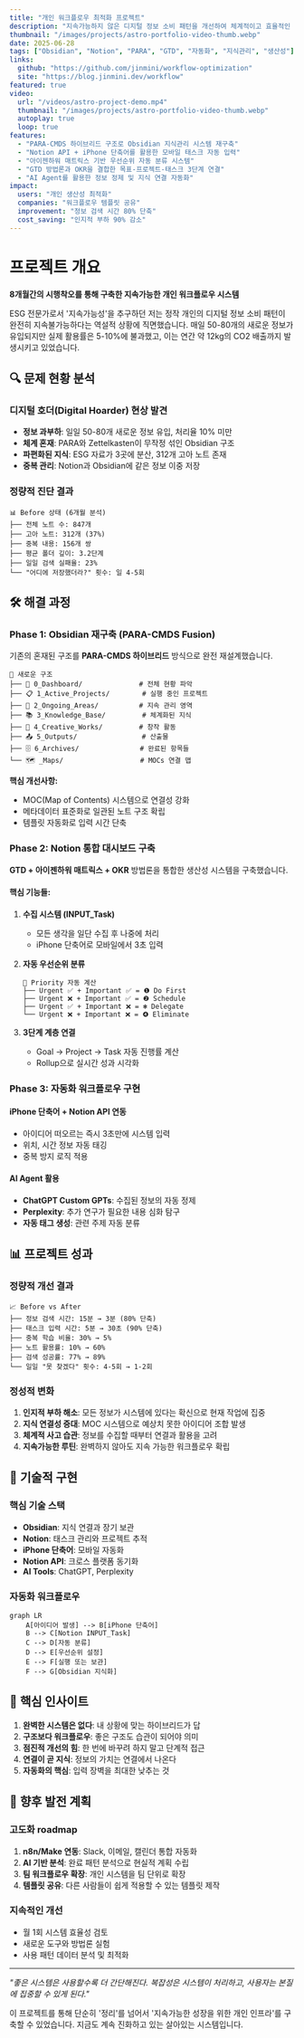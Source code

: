 ```yaml
---
title: "개인 워크플로우 최적화 프로젝트"
description: "지속가능하지 않은 디지털 정보 소비 패턴을 개선하여 체계적이고 효율적인 개인 지식관리 워크플로우를 구축"
thumbnail: "/images/projects/astro-portfolio-video-thumb.webp"
date: 2025-06-28
tags: ["Obsidian", "Notion", "PARA", "GTD", "자동화", "지식관리", "생산성"]
links:
  github: "https://github.com/jinmini/workflow-optimization"
  site: "https://blog.jinmini.dev/workflow"
featured: true
video:
  url: "/videos/astro-project-demo.mp4"
  thumbnail: "/images/projects/astro-portfolio-video-thumb.webp"
  autoplay: true
  loop: true
features:
  - "PARA-CMDS 하이브리드 구조로 Obsidian 지식관리 시스템 재구축"
  - "Notion API + iPhone 단축어를 활용한 모바일 태스크 자동 입력"
  - "아이젠하워 매트릭스 기반 우선순위 자동 분류 시스템"
  - "GTD 방법론과 OKR을 결합한 목표-프로젝트-태스크 3단계 연결"
  - "AI Agent를 활용한 정보 정제 및 지식 연결 자동화"
impact:
  users: "개인 생산성 최적화"
  companies: "워크플로우 템플릿 공유"
  improvement: "정보 검색 시간 80% 단축"
  cost_saving: "인지적 부하 90% 감소"
---
```


# 프로젝트 개요

**8개월간의 시행착오를 통해 구축한 지속가능한 개인 워크플로우 시스템**

ESG 전문가로서 '지속가능성'을 추구하던 저는 정작 개인의 디지털 정보 소비 패턴이 완전히 지속불가능하다는 역설적 상황에 직면했습니다. 매일 50-80개의 새로운 정보가 유입되지만 실제 활용률은 5-10%에 불과했고, 이는 연간 약 12kg의 CO2 배출까지 발생시키고 있었습니다.

## 🔍 문제 현황 분석

### 디지털 호더(Digital Hoarder) 현상 발견

- **정보 과부하**: 일일 50-80개 새로운 정보 유입, 처리율 10% 미만
- **체계 혼재**: PARA와 Zettelkasten이 무작정 섞인 Obsidian 구조
- **파편화된 지식**: ESG 자료가 3곳에 분산, 312개 고아 노트 존재
- **중복 관리**: Notion과 Obsidian에 같은 정보 이중 저장

### 정량적 진단 결과

```
📊 Before 상태 (6개월 분석)
├── 전체 노트 수: 847개
├── 고아 노트: 312개 (37%)
├── 중복 내용: 156개 쌍
├── 평균 폴더 깊이: 3.2단계
├── 일일 검색 실패율: 23%
└── "어디에 저장했더라?" 횟수: 일 4-5회
```

## 🛠️ 해결 과정

### Phase 1: Obsidian 재구축 (PARA-CMDS Fusion)

기존의 혼재된 구조를 **PARA-CMDS 하이브리드** 방식으로 완전 재설계했습니다.

```
📁 새로운 구조
├── 🎯 0_Dashboard/              # 전체 현황 파악
├── 📋 1_Active_Projects/        # 실행 중인 프로젝트
├── 🌱 2_Ongoing_Areas/          # 지속 관리 영역
├── 📚 3_Knowledge_Base/         # 체계화된 지식
├── 🎨 4_Creative_Works/         # 창작 활동
├── 📤 5_Outputs/                # 산출물
├── 🗄️ 6_Archives/               # 완료된 항목들
└── 🗺️ _Maps/                   # MOCs 연결 맵
```

**핵심 개선사항:**
- MOC(Map of Contents) 시스템으로 연결성 강화
- 메타데이터 표준화로 일관된 노트 구조 확립
- 템플릿 자동화로 입력 시간 단축

### Phase 2: Notion 통합 대시보드 구축

**GTD + 아이젠하워 매트릭스 + OKR** 방법론을 통합한 생산성 시스템을 구축했습니다.

#### 핵심 기능들:

1. **수집 시스템 (INPUT_Task)**
   - 모든 생각을 일단 수집 후 나중에 처리
   - iPhone 단축어로 모바일에서 3초 입력

2. **자동 우선순위 분류**
   ```
   🎯 Priority 자동 계산
   ├── Urgent ✅ + Important ✅ = ❶ Do First
   ├── Urgent ❌ + Important ✅ = ❷ Schedule
   ├── Urgent ✅ + Important ❌ = ❃ Delegate
   └── Urgent ❌ + Important ❌ = ❹ Eliminate
   ```

3. **3단계 계층 연결**
   - Goal → Project → Task 자동 진행률 계산
   - Rollup으로 실시간 성과 시각화

### Phase 3: 자동화 워크플로우 구현

#### iPhone 단축어 + Notion API 연동
- 아이디어 떠오르는 즉시 3초만에 시스템 입력
- 위치, 시간 정보 자동 태깅
- 중복 방지 로직 적용

#### AI Agent 활용
- **ChatGPT Custom GPTs**: 수집된 정보의 자동 정제
- **Perplexity**: 추가 연구가 필요한 내용 심화 탐구
- **자동 태그 생성**: 관련 주제 자동 분류

## 📊 프로젝트 성과

### 정량적 개선 결과

```
📈 Before vs After
├── 정보 검색 시간: 15분 → 3분 (80% 단축)
├── 태스크 입력 시간: 5분 → 30초 (90% 단축)
├── 중복 학습 비율: 30% → 5%
├── 노트 활용률: 10% → 60%
├── 검색 성공률: 77% → 89%
└── 일일 "못 찾겠다" 횟수: 4-5회 → 1-2회
```

### 정성적 변화

1. **인지적 부하 해소**: 모든 정보가 시스템에 있다는 확신으로 현재 작업에 집중
2. **지식 연결성 증대**: MOC 시스템으로 예상치 못한 아이디어 조합 발생
3. **체계적 사고 습관**: 정보를 수집할 때부터 연결과 활용을 고려
4. **지속가능한 루틴**: 완벽하지 않아도 지속 가능한 워크플로우 확립

## 🔧 기술적 구현

### 핵심 기술 스택

- **Obsidian**: 지식 연결과 장기 보관
- **Notion**: 태스크 관리와 프로젝트 추적
- **iPhone 단축어**: 모바일 자동화
- **Notion API**: 크로스 플랫폼 동기화
- **AI Tools**: ChatGPT, Perplexity

### 자동화 워크플로우

```mermaid
graph LR
    A[아이디어 발생] --> B[iPhone 단축어]
    B --> C[Notion INPUT_Task]
    C --> D[자동 분류]
    D --> E[우선순위 설정]
    E --> F[실행 또는 보관]
    F --> G[Obsidian 지식화]
```

## 🎯 핵심 인사이트

1. **완벽한 시스템은 없다**: 내 상황에 맞는 하이브리드가 답
2. **구조보다 워크플로우**: 좋은 구조도 습관이 되어야 의미
3. **점진적 개선의 힘**: 한 번에 바꾸려 하지 말고 단계적 접근
4. **연결이 곧 지식**: 정보의 가치는 연결에서 나온다
5. **자동화의 핵심**: 입력 장벽을 최대한 낮추는 것

## 🚀 향후 발전 계획

### 고도화 roadmap

1. **n8n/Make 연동**: Slack, 이메일, 캘린더 통합 자동화
2. **AI 기반 분석**: 완료 패턴 분석으로 현실적 계획 수립
3. **팀 워크플로우 확장**: 개인 시스템을 팀 단위로 확장
4. **템플릿 공유**: 다른 사람들이 쉽게 적용할 수 있는 템플릿 제작

### 지속적인 개선

- 월 1회 시스템 효율성 검토
- 새로운 도구와 방법론 실험
- 사용 패턴 데이터 분석 및 최적화

---

*"좋은 시스템은 사용할수록 더 간단해진다. 복잡성은 시스템이 처리하고, 사용자는 본질에 집중할 수 있게 된다."*

이 프로젝트를 통해 단순히 '정리'를 넘어서 '지속가능한 성장을 위한 개인 인프라'를 구축할 수 있었습니다. 지금도 계속 진화하고 있는 살아있는 시스템입니다. 